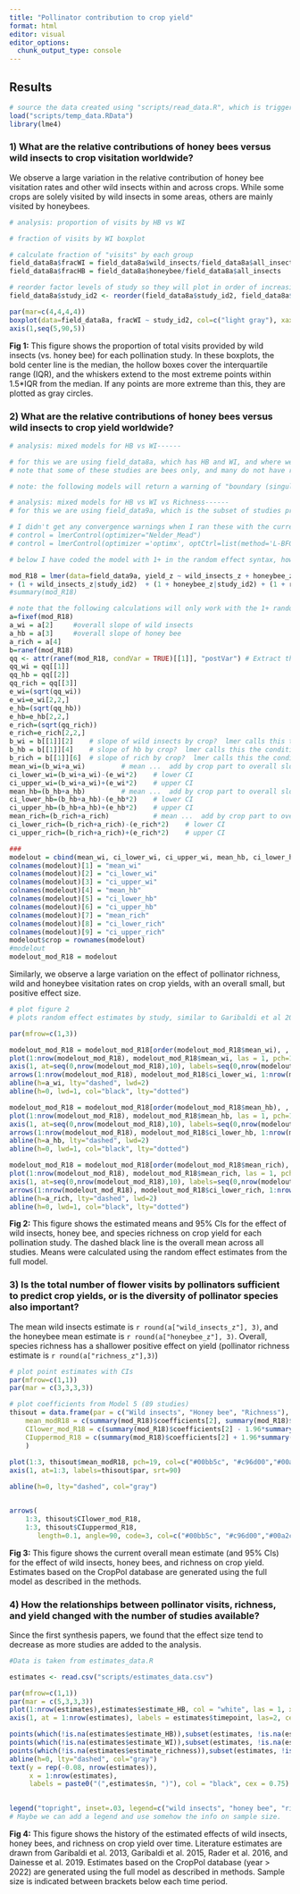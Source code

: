 ```yaml
---
title: "Pollinator contribution to crop yield"
format: html
editor: visual
editor_options: 
  chunk_output_type: console
---
```


::: {.content-visible when-format="html"}
# Results
:::

```r
# source the data created using "scripts/read_data.R", which is triggered by track_estimates.R file.
load("scripts/temp_data.RData") 
library(lme4)

```

### 1) What are the relative contributions of honey bees versus wild insects to crop visitation worldwide?

We observe a large variation in the relative contribution of honey bee visitation rates and other wild insects within and across crops. While some crops are solely visited by wild insects in some areas, others are mainly visited by honeybees.

```r

# analysis: proportion of visits by HB vs WI

# fraction of visits by WI boxplot

# calculate fraction of "visits" by each group
field_data8a$fracWI = field_data8a$wild_insects/field_data8a$all_insects
field_data8a$fracHB = field_data8a$honeybee/field_data8a$all_insects

# reorder factor levels of study so they will plot in order of increasing median when we run a boxplot
field_data8a$study_id2 <- reorder(field_data8a$study_id2, field_data8a$fracWI, median, na.rm=T)

par(mar=c(4,4,4,4))
boxplot(data=field_data8a, fracWI ~ study_id2, col=c("light gray"), xaxt = 'n', xlab="study", ylab="proportion of visits by wild insects", las = 1)
axis(1,seq(5,90,5))

```

**Fig 1:** This figure shows the proportion of total visits provided by wild insects (vs. honey bee) for each pollination study. In these boxplots, the bold center line is the median, the hollow boxes cover the interquartile range (IQR), and the whiskers extend to the most extreme points within 1.5\*IQR from the median. If any points are more extreme than this, they are plotted as gray circles.

### 2) What are the relative contributions of honey bees versus wild insects to crop yield worldwide?

```r
# analysis: mixed models for HB vs WI------

# for this we are using field_data8a, which has HB and WI, and where we have entered manual 0's for HB z-scores in 2 systems where they were =0.
# note that some of these studies are bees only, and many do not have richness data

# note: the following models will return a warning of "boundary (singular) fit: see ?isSingular".  I think this is due to using z-scores, which make the mean of all studies =0, so it should not be a problem for the models.

# analysis: mixed models for HB vs WI vs Richness------
# for this we are using field_data9a, which is the subset of studies providing data for HB, WI, and Richness

# I didn't get any convergence warnings when I ran these with the current data, but if it does happen, try adding one of these to the lmer statement:
# control = lmerControl(optimizer="Nelder_Mead")
# control = lmerControl(optimizer ='optimx', optCtrl=list(method='L-BFGS-B'))

# below I have coded the model with 1+ in the random effect syntax, however, it is worth considering whether we should use 0+ since all studies are z-scored and thus constrained to have a mean of 0. The logic would be that there is no need to try to estimate separate intercepts for each study. Regardless we would estimate the random slopes as usual.

mod_R18 = lmer(data=field_data9a, yield_z ~ wild_insects_z + honeybee_z + richness_z + wild_insects_z:honeybee_z + wild_insects_z:richness_z + honeybee_z:richness_z 
+ (1 + wild_insects_z|study_id2)  + (1 + honeybee_z|study_id2) + (1 + richness_z|study_id2) + (1 + wild_insects_z:honeybee_z|study_id2) + (1 + wild_insects_z:richness_z|study_id2) + (1 + honeybee_z:richness_z|study_id2), na.action=na.fail, REML=T)
#summary(mod_R18)

# note that the following calculations will only work with the 1+ random effect coding discussed above
a=fixef(mod_R18)
a_wi = a[2]		#overall slope of wild insects 
a_hb = a[3]		#overall slope of honey bee 
a_rich = a[4]
b=ranef(mod_R18)
qq <- attr(ranef(mod_R18, condVar = TRUE)[[1]], "postVar") # Extract the variances of the random effects
qq_wi = qq[[1]]
qq_hb = qq[[2]]
qq_rich = qq[[3]]
e_wi=(sqrt(qq_wi))	
e_wi=e_wi[2,2,]
e_hb=(sqrt(qq_hb))	
e_hb=e_hb[2,2,]
e_rich=(sqrt(qq_rich))	
e_rich=e_rich[2,2,]	
b_wi = b[[1]][2]	# slope of wild insects by crop?  lmer calls this the conditional mean
b_hb = b[[1]][4]	# slope of hb by crop?  lmer calls this the conditional mean
b_rich = b[[1]][6]	# slope of rich by crop?  lmer calls this the conditional mean
mean_wi=(b_wi+a_wi)			# mean ...  add by crop part to overall slope
ci_lower_wi=(b_wi+a_wi)-(e_wi*2)	# lower CI
ci_upper_wi=(b_wi+a_wi)+(e_wi*2)	# upper CI
mean_hb=(b_hb+a_hb)			# mean ...  add by crop part to overall slope
ci_lower_hb=(b_hb+a_hb)-(e_hb*2)	# lower CI
ci_upper_hb=(b_hb+a_hb)+(e_hb*2)	# upper CI
mean_rich=(b_rich+a_rich)			# mean ...  add by crop part to overall slope
ci_lower_rich=(b_rich+a_rich)-(e_rich*2)	# lower CI
ci_upper_rich=(b_rich+a_rich)+(e_rich*2)	# upper CI

###
modelout = cbind(mean_wi, ci_lower_wi, ci_upper_wi, mean_hb, ci_lower_hb, ci_upper_hb, mean_rich, ci_lower_rich, ci_upper_rich)
colnames(modelout)[1] = "mean_wi"
colnames(modelout)[2] = "ci_lower_wi"
colnames(modelout)[3] = "ci_upper_wi"
colnames(modelout)[4] = "mean_hb"
colnames(modelout)[5] = "ci_lower_hb"
colnames(modelout)[6] = "ci_upper_hb"
colnames(modelout)[7] = "mean_rich"
colnames(modelout)[8] = "ci_lower_rich"
colnames(modelout)[9] = "ci_upper_rich"
modelout$crop = rownames(modelout)
#modelout
modelout_mod_R18 = modelout

```

Similarly, we observe a large variation on the effect of pollinator richness, wild and honeybee visitation rates on crop yields, with an overall small, but positive effect size.

```r

# plot figure 2
# plots random effect estimates by study, similar to Garibaldi et al 2013 fig 2b -----

par(mfrow=c(1,3))

modelout_mod_R18 = modelout_mod_R18[order(modelout_mod_R18$mean_wi), , drop = FALSE]
plot(1:nrow(modelout_mod_R18), modelout_mod_R18$mean_wi, las = 1, pch=19, col="#00bb5c", ylim=c(-.75,.75), ylab="wild insect slope (mean and 95% CI)", cex=1.5, xaxt = "n", xlab="crop study", main="Wild Insects")
axis(1, at=seq(0,nrow(modelout_mod_R18),10), labels=seq(0,nrow(modelout_mod_R18),10))
arrows(1:nrow(modelout_mod_R18), modelout_mod_R18$ci_lower_wi, 1:nrow(modelout_mod_R18), modelout_mod_R18$ci_upper_wi, length=0.05, angle=90, code=3, col="#00bb5c", lwd=1.5)
abline(h=a_wi, lty="dashed", lwd=2)
abline(h=0, lwd=1, col="black", lty="dotted")

modelout_mod_R18 = modelout_mod_R18[order(modelout_mod_R18$mean_hb), , drop = FALSE]
plot(1:nrow(modelout_mod_R18), modelout_mod_R18$mean_hb, las = 1, pch=19, col="#c96d00", ylim=c(-.75,.75), ylab="honey bee slope (mean and 95% CI)", cex=1.5, xaxt = "n", xlab="crop study", main="Honey Bee")
axis(1, at=seq(0,nrow(modelout_mod_R18),10), labels=seq(0,nrow(modelout_mod_R18),10))
arrows(1:nrow(modelout_mod_R18), modelout_mod_R18$ci_lower_hb, 1:nrow(modelout_mod_R18), modelout_mod_R18$ci_upper_hb, length=0.05, angle=90, code=3, col="#c96d00", lwd=1.5)
abline(h=a_hb, lty="dashed", lwd=2)
abline(h=0, lwd=1, col="black", lty="dotted")

modelout_mod_R18 = modelout_mod_R18[order(modelout_mod_R18$mean_rich), , drop = FALSE]
plot(1:nrow(modelout_mod_R18), modelout_mod_R18$mean_rich, las = 1, pch=19, col="#00a2ca", ylim=c(-.75,.75), ylab="richness slope (mean and 95% CI)", cex=1.5, xaxt = "n", xlab="crop study", main="Richness")
axis(1, at=seq(0,nrow(modelout_mod_R18),10), labels=seq(0,nrow(modelout_mod_R18),10))
arrows(1:nrow(modelout_mod_R18), modelout_mod_R18$ci_lower_rich, 1:nrow(modelout_mod_R18), modelout_mod_R18$ci_upper_rich, length=0.05, angle=90, code=3, col="#00a2ca", lwd=1.5)
abline(h=a_rich, lty="dashed", lwd=2)
abline(h=0, lwd=1, col="black", lty="dotted")

```

**Fig 2:** This figure shows the estimated means and 95% CIs for the effect of wild insects, honey bee, and species richness on crop yield for each pollination study. The dashed black line is the overall mean across all studies. Means were calculated using the random effect estimates from the full model.

### 3) Is the total number of flower visits by pollinators sufficient to predict crop yields, or is the diversity of pollinator species also important?

The mean wild insects estimate is `r round(a["wild_insects_z"], 3)`, and the honeybee mean estimate is `r round(a["honeybee_z"], 3)`. Overall, species richness has a shallower positive effect on yield (pollinator richness estimate is `r round(a["richness_z"],3)`)

```r


# plot point estimates with CIs
par(mfrow=c(1,1))
par(mar = c(3,3,3,3))

# plot coefficients from Model 5 (89 studies)
thisout = data.frame(par = c("Wild insects", "Honey bee", "Richness"), 
	mean_modR18 = c(summary(mod_R18)$coefficients[2], summary(mod_R18)$coefficients[3], summary(mod_R18)$coefficients[4]),
	CIlower_mod_R18 = c(summary(mod_R18)$coefficients[2] - 1.96*summary(mod_R18)$coefficients[9], summary(mod_R18)$coefficients[3] - 1.96*summary(mod_R18)$coefficients[10], summary(mod_R18)$coefficients[4] - 1.96*summary(mod_R18)$coefficients[11]),
	CIuppermod_R18 = c(summary(mod_R18)$coefficients[2] + 1.96*summary(mod_R18)$coefficients[9],summary(mod_R18)$coefficients[3] + 1.96*summary(mod_R18)$coefficients[10], summary(mod_R18)$coefficients[4] + 1.96*summary(mod_R18)$coefficients[11])
	)
	
plot(1:3, thisout$mean_modR18, pch=19, col=c("#00bb5c", "#c96d00","#00a2ca"), cex=1.75, las = 1, ylim=c(-0.1,0.3),  xlab = NA, xaxt = 'n', xlim=c(.5,3.5), ylab="Overall slope (mean, 95% CI)", main="")
axis(1, at=1:3, labels=thisout$par, srt=90)

abline(h=0, lty="dashed", col="gray")


arrows(
	1:3, thisout$CIlower_mod_R18,
	1:3, thisout$CIuppermod_R18,
       length=0.1, angle=90, code=3, col=c("#00bb5c", "#c96d00","#00a2ca"), lwd=2.5)

```

**Fig 3:** This figure shows the current overall mean estimate (and 95% CIs) for the effect of wild insects, honey bees, and richness on crop yield. Estimates based on the CropPol database are generated using the full model as described in the methods.

### 4) How the relationships between pollinator visits, richness, and yield changed with the number of studies available?

Since the first synthesis papers, we found that the effect size tend to decrease as more studies are added to the analysis.

```r

#Data is taken from estimates_data.R

estimates <- read.csv("scripts/estimates_data.csv")

par(mfrow=c(1,1))
par(mar = c(5,3,3,3))
plot(1:nrow(estimates),estimates$estimate_HB, col = "white", las = 1, xlab = "", ylab = "estimates", ylim = c(-0.1, 0.4),  xaxt = "n")
axis(1, at = 1:nrow(estimates), labels = estimates$timepoint, las=2, cex.axis = 0.7)

points(which(!is.na(estimates$estimate_HB)),subset(estimates, !is.na(estimate_HB))$estimate_HB, t = "b", col = "#00bb5c", lwd=2)
points(which(!is.na(estimates$estimate_WI)),subset(estimates, !is.na(estimate_WI))$estimate_WI, t = "b", col = "#c96d00", lwd=2)
points(which(!is.na(estimates$estimate_richness)),subset(estimates, !is.na(estimate_richness))$estimate_richness, t = "b", col = "#00a2ca", lwd=2)
abline(h=0, lty="dashed", col="gray")
text(y = rep(-0.08, nrow(estimates)), 
     x = 1:nrow(estimates),
     labels = paste0("(",estimates$n, ")"), col = "black", cex = 0.75)
      

legend("topright", inset=.03, legend=c("wild insects", "honey bee", "richness"), col=c("#c96d00", "#00bb5c", "#00a2ca"), lty=1, lwd=2, box.lty=0, cex = 0.75)
# Maybe we can add a legend and use somehow the info on sample size.

```

**Fig 4:** This figure shows the history of the estimated effects of wild insects, honey bees, and richness on crop yield over time. Literature estimates are drawn from Garibaldi et al. 2013, Garibaldi et al. 2015, Rader et al. 2016, and Dainesse et al. 2019. Estimates based on the CropPol database (year \> 2022) are generated using the full model as described in methods. Sample size is indicated between brackets below each time period.
